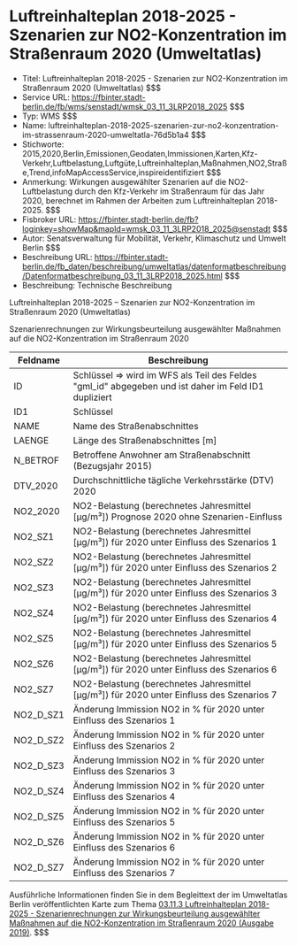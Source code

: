 # Luftreinhalteplan 2018-2025 - Szenarien zur NO2-Konzentration im Straßenraum 2020 (Umweltatlas)
- Titel: Luftreinhalteplan 2018-2025 - Szenarien zur NO2-Konzentration im Straßenraum 2020 (Umweltatlas) $$$
- Service URL: https://fbinter.stadt-berlin.de/fb/wms/senstadt/wmsk_03_11_3LRP2018_2025 $$$
- Typ: WMS $$$
- Name: luftreinhalteplan-2018-2025-szenarien-zur-no2-konzentration-im-strassenraum-2020-umweltatla-76d5b1a4 $$$
- Stichworte: 2015,2020,Berlin,Emissionen,Geodaten,Immissionen,Karten,Kfz-Verkehr,Luftbelastung,Luftgüte,Luftreinhalteplan,Maßnahmen,NO2,Straße,Trend,infoMapAccessService,inspireidentifiziert $$$
- Anmerkung: Wirkungen ausgewählter Szenarien auf die NO2-Luftbelastung durch den Kfz-Verkehr im Straßenraum für das Jahr 2020, berechnet im Rahmen der Arbeiten zum Luftreinhalteplan 2018-2025. $$$
- Fisbroker URL: https://fbinter.stadt-berlin.de/fb?loginkey=showMap&mapId=wmsk_03_11_3LRP2018_2025@senstadt $$$
- Autor: Senatsverwaltung für Mobilität, Verkehr, Klimaschutz und Umwelt Berlin $$$
- Beschreibung URL: https://fbinter.stadt-berlin.de/fb_daten/beschreibung/umweltatlas/datenformatbeschreibung/Datenformatbeschreibung_03_11_3LRP2018_2025.html $$$
- Beschreibung: Technische Beschreibung 

Luftreinhalteplan 2018-2025 – Szenarien zur NO2-Konzentration im Straßenraum 2020 (Umweltatlas)

Szenarienrechnungen zur Wirkungsbeurteilung ausgewählter Maßnahmen auf die NO2-Konzentration im Straßenraum 2020

| Feldname    | Beschreibung                                                                                          |
| ----------- | ----------------------------------------------------------------------------------------------------- |
| ID          | Schlüssel => wird im WFS als Teil des Feldes "gml\_id" abgegeben und ist daher im Feld ID1 dupliziert |
| ID1         | Schlüssel                                                                                             |
| NAME        | Name des Straßenabschnittes                                                                           |
| LAENGE      | Länge des Straßenabschnittes \[m\]                                                                    |
| N\_BETROF   | Betroffene Anwohner am Straßenabschnitt (Bezugsjahr 2015)                                             |
| DTV\_2020   | Durchschnittliche tägliche Verkehrsstärke (DTV) 2020                                                  |
| NO2\_2020   | NO2-Belastung (berechnetes Jahresmittel \[µg/m³\]) Prognose 2020 ohne Szenarien-Einfluss              |
| NO2\_SZ1    | NO2-Belastung (berechnetes Jahresmittel \[μg/m³\]) für 2020 unter Einfluss des Szenarios 1            |
| NO2\_SZ2    | NO2-Belastung (berechnetes Jahresmittel \[μg/m³\]) für 2020 unter Einfluss des Szenarios 2            |
| NO2\_SZ3    | NO2-Belastung (berechnetes Jahresmittel \[μg/m³\]) für 2020 unter Einfluss des Szenarios 3            |
| NO2\_SZ4    | NO2-Belastung (berechnetes Jahresmittel \[μg/m³\]) für 2020 unter Einfluss des Szenarios 4            |
| NO2\_SZ5    | NO2-Belastung (berechnetes Jahresmittel \[μg/m³\]) für 2020 unter Einfluss des Szenarios 5            |
| NO2\_SZ6    | NO2-Belastung (berechnetes Jahresmittel \[μg/m³\]) für 2020 unter Einfluss des Szenarios 6            |
| NO2\_SZ7    | NO2-Belastung (berechnetes Jahresmittel \[μg/m³\]) für 2020 unter Einfluss des Szenarios 7            |
| NO2\_D\_SZ1 | Änderung Immission NO2 in % für 2020 unter Einfluss des Szenarios 1                                   |
| NO2\_D\_SZ2 | Änderung Immission NO2 in % für 2020 unter Einfluss des Szenarios 2                                   |
| NO2\_D\_SZ3 | Änderung Immission NO2 in % für 2020 unter Einfluss des Szenarios 3                                   |
| NO2\_D\_SZ4 | Änderung Immission NO2 in % für 2020 unter Einfluss des Szenarios 4                                   |
| NO2\_D\_SZ5 | Änderung Immission NO2 in % für 2020 unter Einfluss des Szenarios 5                                   |
| NO2\_D\_SZ6 | Änderung Immission NO2 in % für 2020 unter Einfluss des Szenarios 6                                   |
| NO2\_D\_SZ7 | Änderung Immission NO2 in % für 2020 unter Einfluss des Szenarios 7                                   |

Ausführliche Informationen finden Sie in dem Begleittext der im Umweltatlas Berlin veröffentlichten Karte zum Thema [03.11.3 Luftreinhalteplan 2018-2025 - Szenarienrechnungen zur Wirkungsbeurteilung ausgewählter Maßnahmen auf die NO2-Konzentration im Straßenraum 2020 (Ausgabe 2019)](https://www.berlin.de/umweltatlas/luft/strassenverkehr-emissionen-und-immissionen/2016/zusammenfassung/ "03.11.3 Luftreinhalteplan 2018-2025 - Szenarienrechnungen zur Wirkungsbeurteilung ausgewählter Maßnahmen auf die NO2-Konzentration im Straßenraum 2020 (Ausgabe 2019)"). $$$
